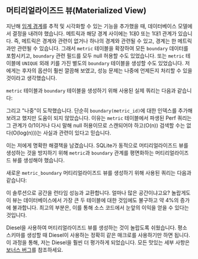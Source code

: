 
## 머티리얼라이즈드 뷰(Materialized View)

지난해 [임계 경계][thresholds]를 추적 및 시각화할 수 있는 기능을 추가했을 때,
데이터베이스 모델에서 결정을 내려야 했습니다.
메트릭과 해당 경계 사이에는 1대0 또는 1대1 관계가 있습니다.
즉, 메트릭은 경계와 관련이 없거나 하나의 경계와 관련될 수 있고, 경계는 한 메트릭과만 관련될 수 있습니다.
그래서 `metric` 테이블을 확장하여 모든 `boundary` 데이터를 포함시키고, `boundary` 관련 필드를 모두 null 허용할 수도 있었습니다.
또는 `metric` 테이블에 `UNIQUE` 외래 키를 가진 별도의 `boundary` 테이블을 생성할 수도 있었습니다.
저에게는 후자의 옵션이 훨씬 깔끔해 보였고, 성능 문제는 나중에 언제든지 처리할 수 있을 것이라고 생각했습니다.

`metric` 테이블과 `boundary` 테이블을 생성하기 위해 사용된 실제 쿼리는 다음과 같습니다:

<MetricTable />

<BoundaryTable />

그리고 "나중"이 도착했습니다.
단순히 `boundary(metric_id)`에 대한 인덱스를 추가해 보려고 했지만 도움이 되지 않았습니다.
이유는 `metric` 테이블에서 파생된 Perf 쿼리는
그 관계가 0/1이거나 다시 말해 null 허용이므로 스캔되어야 하고(O(n))
검색할 수는 없다(O(log(n)))는 사실과 관련이 있다고 믿습니다.

이는 저에게 명확한 해결책을 남겼습니다.
SQLite가 동적으로 머티리얼라이즈드 뷰를 생성하는 것을 방지하기 위해
`metric`과 `boundary` 관계를 평면화하는 머티리얼라이즈드 뷰를 생성해야 했습니다.

새로운 `metric_boundary` 머티리얼라이즈드 뷰를 생성하기 위해 사용된 쿼리는 다음과 같습니다:

<MetricBoundaryView />

이 솔루션으로 공간을 런타임 성능과 교환합니다.
얼마나 많은 공간이냐고요?
놀랍게도 이 뷰는 데이터베이스에서 가장 큰 두 테이블에 대한 것임에도 불구하고 약 4%의 증가에 불과합니다.
최고의 부분은, 이를 통해 소스 코드에서 눈앞의 이익을 얻을 수 있다는 것입니다.

Diesel을 사용하여 머티리얼라이즈드 뷰를 생성하는 것이 놀랍도록 쉬웠습니다.
평소 스키마를 생성할 때 Diesel이 사용하는 정확히 같은 매크로를 사용하기만 하면 됩니다.
이 과정을 통해, 저는 Diesel을 훨씬 더 평가하게 되었습니다.
모든 맛있는 세부 사항은 [보너스 버그][bonus bug]를 참조하세요.

[diesel view]: https://deterministic.space/diesel-view-table-trick.html

[thresholds]: /ko/docs/explanation/thresholds/

[bonus bug]: #bonus-bug